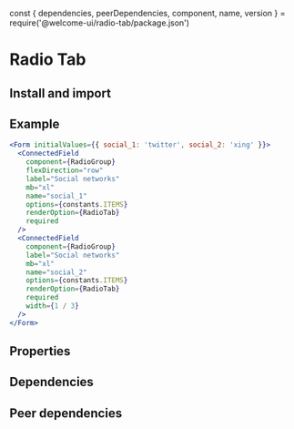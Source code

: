 const {
  dependencies,
  peerDependencies,
  component,
  name,
  version
} = require('@welcome-ui/radio-tab/package.json')

# Radio Tab

<tagversion version={version} name={name} />

## Install and import

<usage component={component} name={name} peerDependencies={peerDependencies} />

## Example

```jsx
<Form initialValues={{ social_1: 'twitter', social_2: 'xing' }}>
  <ConnectedField
    component={RadioGroup}
    flexDirection="row"
    label="Social networks"
    mb="xl"
    name="social_1"
    options={constants.ITEMS}
    renderOption={RadioTab}
    required
  />
  <ConnectedField
    component={RadioGroup}
    label="Social networks"
    mb="xl"
    name="social_2"
    options={constants.ITEMS}
    renderOption={RadioTab}
    required
    width={1 / 3}
  />
</Form>
```

## Properties

<props of={RadioTab} />

## Dependencies

<dependencies dependencies={dependencies} />

## Peer dependencies

<dependencies dependencies={peerDependencies} />
